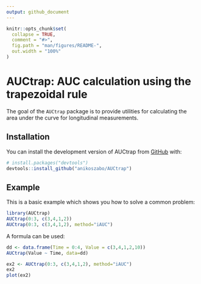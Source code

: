 ```yaml
---
output: github_document
---
```


<!-- README.md is generated from README.Rmd. Please edit that file -->

```r
knitr::opts_chunk$set(
  collapse = TRUE,
  comment = "#>",
  fig.path = "man/figures/README-",
  out.width = "100%"
)
```

# AUCtrap: AUC calculation using the trapezoidal rule

The goal of the `AUCtrap` package is to provide utilities for calculating the area under the curve for longitudinal measurements.

## Installation

You can install the development version of AUCtrap from  [GitHub](https://github.com/) with:

``` r
# install.packages("devtools")
devtools::install_github("anikoszabo/AUCtrap")
```
## Example

This is a basic example which shows you how to solve a common problem:

```r
library(AUCtrap)
AUCtrap(0:3, c(3,4,1,2))
AUCtrap(0:3, c(3,4,1,2), method="iAUC")
```

A formula can be used:

```r
dd <- data.frame(Time = 0:4, Value = c(3,4,1,2,10))
AUCtrap(Value ~ Time, data=dd)

ex2 <- AUCtrap(0:3, c(3,4,1,2), method="iAUC")
ex2
plot(ex2)

```
